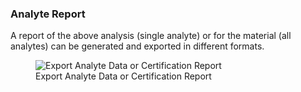 ### Analyte Report

A report of the above analysis (single analyte) or for the material (all analytes) can be generated and exported in different formats.

![Export Analyte Data or Certification Report](fig/C_Modul_Report.png)